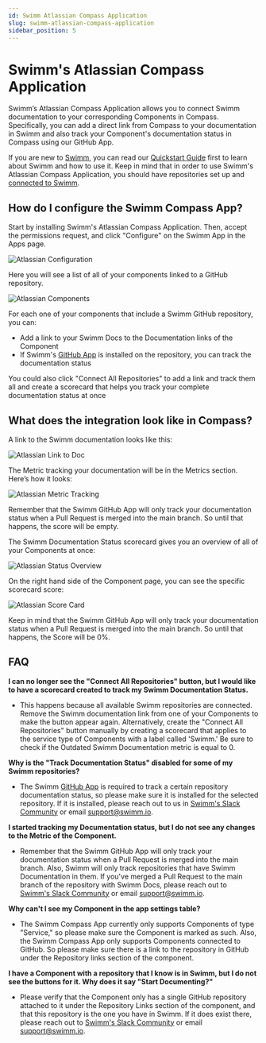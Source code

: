 ```yaml
---
id: Swimm Atlassian Compass Application
slug: swimm-atlassian-compass-application
sidebar_position: 5
---
```


# Swimm's Atlassian Compass Application
Swimm’s Atlassian Compass Application allows you to connect Swimm documentation to your corresponding Components in Compass. Specifically, you can add a direct link from Compass to your documentation in Swimm and also track your Component's documentation status in Compass using our GitHub App.

If you are new to [Swimm](https://swimm.io?utm_source=compass&utm_medium=referral&utm_campaign=compass_onboarding), you can read our [Quickstart Guide](https://swimm.io/quick-start-guide.pdf) first to learn about Swimm and how to use it. Keep in mind that in order to use Swimm's Atlassian Compass Application, you should have repositories set up and [connected to Swimm](https://app.swimm.io?utm_source=compass&utm_medium=referral&utm_campaign=compass_onboarding).


## How do I configure the Swimm Compass App?
Start by installing Swimm's Atlassian Compass Application. Then, accept the permissions request, and click "Configure" on the Swimm App in the Apps page.

![Atlassian Configuration](../../static/img/atlassian-configure.png)

Here you will see a list of all of your components linked to a GitHub repository.

![Atlassian Components](../../static/img/atlassian-components.png)


For each one of your components that include a Swimm GitHub repository, you can:

-   Add a link to your Swimm Docs to the Documentation links of the Component
-   If Swimm's [GitHub App](https://github.com/apps/swimm-io) is installed on the repository, you can track the documentation status

You could also click "Connect All Repositories" to add a link and track them all and create a scorecard that helps you track your complete documentation status at once


## What does the integration look like in Compass?

A link to the Swimm documentation looks like this:

![Atlassian Link to Doc](../../static/img/atlassian-linked-to-swimm.png)


The Metric tracking your documentation will be in the Metrics section. Here’s how it looks:

![Atlassian Metric Tracking](../../static/img/atlassian-metrics.png)


Remember that the Swimm GitHub App will only track your documentation status when a Pull Request is merged into the main branch. So until that happens, the score will be empty.

The Swimm Documentation Status scorecard gives you an overview of all of your Components at once:

![Atlassian Status Overview](../../static/img/atlassian-status-overview.png)


On the right hand side of the Component page, you can see the specific scorecard score:

![Atlassian Score Card](../../static/img/atlassian-scorecard.png)

Keep in mind that the Swimm GitHub App will only track your documentation status when a Pull Request is merged into the main branch. So until that happens, the Score will be 0%.

## FAQ
**I can no longer see the "Connect All Repositories" button, but I would like to have a scorecard created to track my Swimm Documentation Status.**
- This happens because all available Swimm repositories are connected. Remove the Swimm documentation link from one of your Components to make the button appear again. Alternatively, create the "Connect All Repositories" button manually by creating a scorecard that applies to the service type of Components with a label called 'Swimm.' Be sure to check if the Outdated Swimm Documentation metric is equal to 0.

**Why is the "Track Documentation Status" disabled for some of my Swimm repositories?**
- The Swimm [GitHub App](https://github.com/apps/swimm-io) is required to track a certain repository documentation status, so please make sure it is installed for the selected repository. If it is installed, please reach out to us in [Swimm's Slack Community](https://join.slack.com/t/swimmcommunity/shared_invite/zt-pizsz0c0-gL0DPEhuj~Jw1QwqBv8WYw) or email <support@swimm.io>.

**I started tracking my Documentation status, but I do not see any changes to the Metric of the Component.**
- Remember that the Swimm GitHub App will only track your documentation status when a Pull Request is merged into the main branch. Also, Swimm will only track repositories that have Swimm Documentation in them. If you've merged a Pull Request to the main branch of the repository with Swimm Docs, please reach out to [Swimm's Slack Community](https://join.slack.com/t/swimmcommunity/shared_invite/zt-pizsz0c0-gL0DPEhuj~Jw1QwqBv8WYw) or email <support@swimm.io>.

**Why can't I see my Component in the app settings table?**
- The Swimm Compass App currently only supports Components of type "Service," so please make sure the Component is marked as such. Also, the Swimm Compass App only supports Components connected to GitHub. So please make sure there is a link to the repository in GitHub under the Repository links section of the component.

**I have a Component with a repository that I know is in Swimm, but I do not see the buttons for it. Why does it say "Start Documenting?"**
- Please verify that the Component only has a single GitHub repository attached to it under the Repository Links section of the component, and that this repository is the one you have in Swimm. If it does exist there, please reach out to [Swimm's Slack Community](https://join.slack.com/t/swimmcommunity/shared_invite/zt-pizsz0c0-gL0DPEhuj~Jw1QwqBv8WYw) or email <support@swimm.io>.
